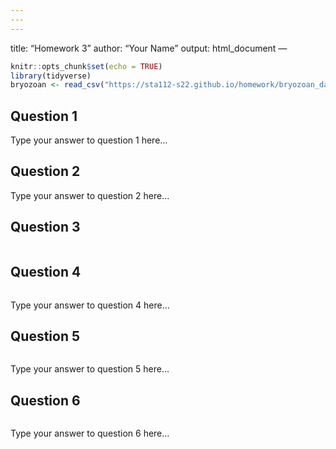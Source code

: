```yaml
---
---
---
```

title: "Homework 3"
author: "Your Name"
output: html_document
---

```r
knitr::opts_chunk$set(echo = TRUE)
library(tidyverse)
bryozoan <- read_csv("https://sta112-s22.github.io/homework/bryozoan_data.csv")
```

## Question 1

Type your answer to question 1 here...

## Question 2

Type your answer to question 2 here...

## Question 3

```r

```

## Question 4

```r

```

Type your answer to question 4 here...


## Question 5

```r

```

Type your answer to question 5 here...

## Question 6

```r

```

Type your answer to question 6 here...